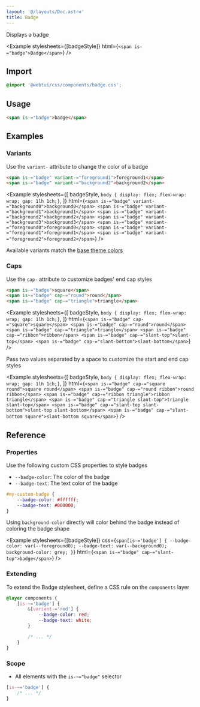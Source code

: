```yaml
---
layout: '@/layouts/Doc.astro'
title: Badge
---
```



Displays a badge

<Example
    stylesheets={[badgeStyle]}
    html={`
<span is-="badge">Badge</span>
`}
/>

## Import

```css
@import '@webtui/css/components/badge.css';
```

## Usage

```html
<span is-="badge">badge</span>
```

## Examples

### Variants

Use the `variant-` attribute to change the color of a badge

```html
<span is-="badge" variant-="foreground1">foreground1</span>
<span is-="badge" variant-="background2">background2</span>
```

<Example
    stylesheets={[
        badgeStyle,
        `body { display: flex; flex-wrap: wrap; gap: 1lh 1ch;}`,
    ]}
    html={`
<span is-="badge" variant-="background0">background0</span>
<span is-="badge" variant-="background1">background1</span>
<span is-="badge" variant-="background2">background2</span>
<span is-="badge" variant-="background3">background3</span>
<span is-="badge" variant-="foreground0">foreground0</span>
<span is-="badge" variant-="foreground1">foreground1</span>
<span is-="badge" variant-="foreground2">foreground2</span>
`}
/>

Available variants match the [base theme colors](/start/theming#colors)

### Caps

Use the `cap-` attribute to customize badges' end cap styles

```html
<span is-="badge">square</span>
<span is-="badge" cap-="round">round</span>
<span is-="badge" cap-="triangle">triangle</span>
```

<Example
    stylesheets={[
        badgeStyle,
        `body { display: flex; flex-wrap: wrap; gap: 1lh 1ch;}`,
    ]}
    html={`
<span is-="badge" cap-="square">square</span>
<span is-="badge" cap-="round">round</span>
<span is-="badge" cap-="triangle">triangle</span>
<span is-="badge" cap-="ribbon">ribbon</span>
<span is-="badge" cap-="slant-top">slant-top</span>
<span is-="badge" cap-="slant-bottom">slant-bottom</span>
`}
/>

Pass two values separated by a space to customize the start and end cap styles

<Example
    stylesheets={[
        badgeStyle,
        `body { display: flex; flex-wrap: wrap; gap: 1lh 1ch;}`,
    ]}
    html={`
<span is-="badge" cap-="square round">square round</span>
<span is-="badge" cap-="round ribbon">round ribbon</span>
<span is-="badge" cap-="ribbon triangle">ribbon triangle</span>
<span is-="badge" cap-="triangle slant-top">triangle slant-top</span>
<span is-="badge" cap-="slant-top slant-bottom">slant-top slant-bottom</span>
<span is-="badge" cap-="slant-bottom square">slant-bottom square</span>
`}
/>

## Reference

### Properties

Use the following custom CSS properties to style badges

- `--badge-color`: The color of the badge
- `--badge-text`: The text color of the badge

```css
#my-custom-badge {
    --badge-color: #ffffff;
    --badge-text: #000000;
}
```

Using `background-color` directly will color behind the badge instead of coloring the badge shape

<Example
    stylesheets={[badgeStyle]}
    css={`
        span[is-='badge'] {
            --badge-color: var(--foreground0);
            --badge-text: var(--background0);
            background-color: grey;
        }
    `}
    html={`<span is-="badge" cap-="slant-top">badge</span>`}
/>

### Extending

To extend the Badge stylesheet, define a CSS rule on the `components` layer

```css
@layer components {
    [is-~='badge'] {
        &[variant-='red'] {
            --badge-color: red;
            --badge-text: white;
        }

        /* ... */
    }
}
```

### Scope

- All elements with the `is-~="badge"` selector

```css
[is-~='badge'] {
    /* ... */
}
```
